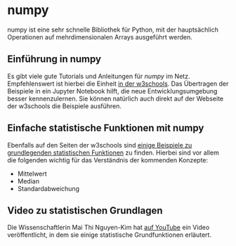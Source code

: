# numpy

numpy ist eine sehr schnelle Bibliothek für Python, mit der hauptsächlich Operationen auf mehrdimensionalen Arrays ausgeführt werden.

## Einführung in numpy

Es gibt viele gute Tutorials und Anleitungen für *numpy* im Netz. Empfehlenswert ist hierbei die Einheit [in der w3schools](https://www.w3schools.com/python/numpy/default.asp). Das Übertragen der Beispiele in ein Jupyter Notebook hilft, die neue Entwicklungsumgebung besser kennenzulernen. Sie können natürlich auch direkt auf der Webseite der w3schools die Beispiele ausführen.

## Einfache statistische Funktionen mit numpy

Ebenfalls auf den Seiten der w3schools sind [einige Beispiele zu grundlegenden statistischen Funktionen](https://www.w3schools.com/python/python_ml_mean_median_mode.asp) zu finden. Hierbei sind vor allem die folgenden wichtig für das Verständnis der kommenden Konzepte:

- Mittelwert
- Median
- Standardabweichung

## Video zu statistischen Grundlagen

Die Wissenschaftlerin Mai Thi Nguyen-Kim hat [auf YouTube](https://www.youtube.com/watch?v=M0VpTjZL57U) ein Video veröffentlicht, in dem sie einige statistische Grundfunktionen erläutert.
